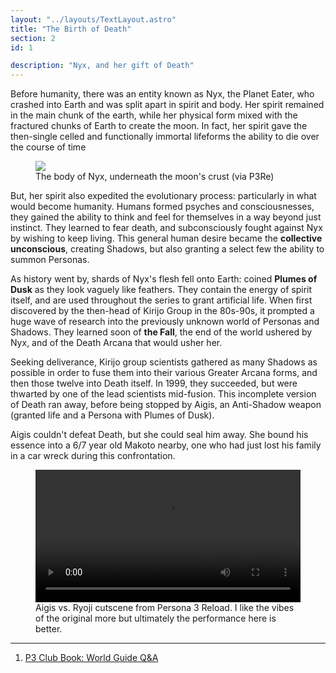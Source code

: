 ```yaml
---
layout: "../layouts/TextLayout.astro"
title: "The Birth of Death"
section: 2
id: 1

description: "Nyx, and her gift of Death"
---
```

Before humanity, there was an entity known as Nyx, the Planet Eater, who crashed into Earth and was split apart in spirit and body. Her spirit remained in the main chunk of the earth, while her physical form mixed with the fractured chunks of Earth to create the moon. In fact, her spirit gave the then-single celled and functionally immortal lifeforms the ability to die over the course of time

<figure class="float-end">
    <img src="/images/p3re-nyx-moon.png" />
    <figcaption>The body of Nyx, underneath the moon's crust (via P3Re)</figcaption>
</figure>

But, her spirit also expedited the evolutionary process: particularly in what would become humanity. Humans formed psyches and consciousnesses, they gained the ability to think and feel for themselves in a way beyond just instinct. They learned to fear death, and subconsciously fought against Nyx by wishing to keep living. This general human desire became the **collective unconscious**, creating Shadows, but also granting a select few the ability to summon Personas.

As history went by, shards of Nyx's flesh fell onto Earth: coined **Plumes of Dusk** as they look vaguely like feathers. They contain the energy of spirit itself, and are used throughout the series to grant artificial life. When first discovered by the then-head of Kirijo Group in the 80s-90s, it prompted a huge wave of research into the previously unknown world of Personas and Shadows. They learned soon of **the Fall**, the end of the world ushered by Nyx, and of the Death Arcana that would usher her.

Seeking deliverance, Kirijo group scientists gathered as many Shadows as possible in order to fuse them into their various Greater Arcana forms, and then those twelve into Death itself. In 1999, they succeeded, but were thwarted by one of the lead scientists mid-fusion. This incomplete version of Death ran away, before being stopped by Aigis, an Anti-Shadow weapon (granted life and a Persona with Plumes of Dusk). 

Aigis couldn't defeat Death, but she could seal him away. She bound his essence into a 6/7 year old Makoto nearby, one who had just lost his family in a car wreck during this confrontation.

<figure class="wide-box">
    <video src="/videos/p3re-aigis-ryoji-fight.mp4" width="100%" controls></video>
    <figcaption>Aigis vs. Ryoji cutscene from Persona 3 Reload. I like the vibes of the original more but ultimately the performance here is better.</figcaption>
</figure>

---
1. <a href="./transcripts/p3-club-world-guide">P3 Club Book: World Guide Q&A</a>